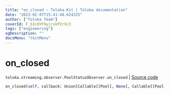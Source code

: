```yaml
---
title: "on_closed — Toloka-Kit | Toloka documentation"
date: "2023-02-07T15:41:48.624325"
author: ["Toloka Team"]
coverId: F_bIcOYF9yjrxkPZrXc3
tags: ["engineering"]
ogDescription: ""
docsMenu: "tkitMenu"
---
```


# on_closed
`toloka.streaming.observer.PoolStatusObserver.on_closed` | [Source code](https://github.com/Toloka/toloka-kit/blob/v1.1.3/src/streaming/observer.py#L227)

```python
on_closed(self, callback: Union[Callable[[Pool], None], Callable[[Pool], Awaitable[None]]])
```
